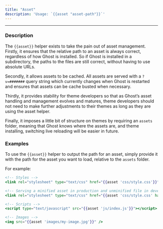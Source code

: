 ```yaml
---
title: "Asset"
description: 'Usage: `{{asset "asset-path"}}`'
---
```


***

### Description

The `{{asset}}` helper exists to take the pain out of asset management. Firstly, it ensures that the relative path to an asset is always correct, regardless of how Ghost is installed. So if Ghost is installed in a subdirectory, the paths to the files are still correct, without having to use absolute URLs.

Secondly, it allows assets to be cached. All assets are served with a `?v=#######` query string which currently changes when Ghost is restarted and ensures that assets can be cache busted when necessary.

Thirdly, it provides stability for theme developers so that as Ghost’s asset handling and management evolves and matures, theme developers should not need to make further adjustments to their themes as long as they are using the asset helper.

Finally, it imposes a little bit of structure on themes by requiring an `assets` folder, meaning that Ghost knows where the assets are, and theme installing, switching live reloading will be easier in future.

### Examples

To use the `{{asset}}` helper to output the path for an asset, simply provide it with the path for the asset you want to load, relative to the `assets` folder.

For example:

```handlebars
<!-- Styles -->
<link rel="stylesheet" type="text/css" href="{{asset 'css/style.css'}}" />

<!-- Serving a minified asset in production and unminified file in development using hasMinFile -->
<link rel="stylesheet" type="text/css" href="{{asset 'css/style.css' hasMinFile='true'}}" />

<!-- Scripts -->
<script type="text/javascript" src="{{asset 'js/index.js'}}"></script>

<!-- Images -->
<img src="{{asset 'images/my-image.jpg'}}" />
```